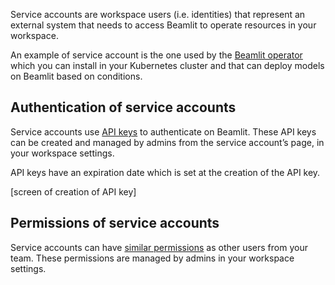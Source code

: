 Service accounts are workspace users (i.e. identities) that represent an external system that needs to access Beamlit to operate resources in your workspace.

An example of service account is the one used by the [Beamlit operator](../Models/Cloud-Burst-Network/Install-Beamlit-operator.md) which you can install in your Kubernetes cluster and that can deploy models on Beamlit based on conditions.

## Authentication of service accounts

Service accounts use [API keys](User-API-keys.md) to authenticate on Beamlit. These API keys can be created and managed by admins from the service account’s page, in your workspace settings.

API keys have an expiration date which is set at the creation of the API key. 

[screen of creation of API key]

## Permissions of service accounts

Service accounts can have [similar permissions](Workspace-access-control.md) as other users from your team. These permissions are managed by admins in your workspace settings.